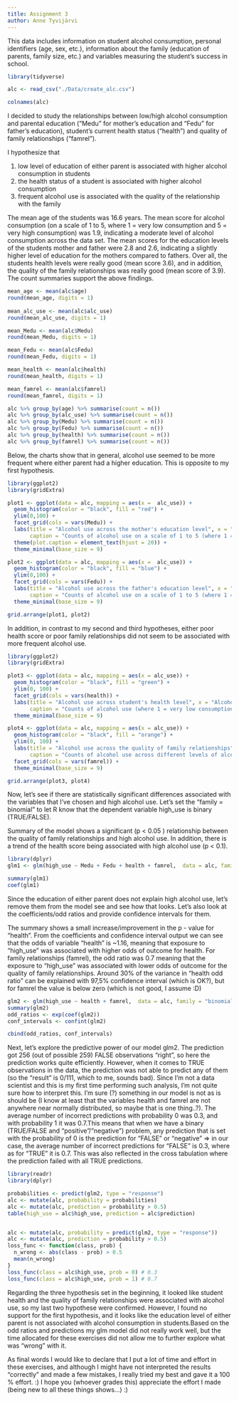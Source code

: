 ```yaml
---
title: Assignment 3
author: Anne Tyvijärvi
---
```


This data includes information on student alcohol consumption, personal identifiers (age, sex, etc.), information about the family (education of parents, family size, etc.) and variables measuring the student's success in school.


```r

library(tidyverse)

alc <- read_csv("./Data/create_alc.csv")

colnames(alc)
```
I decided to study the relationships between low/high alcohol consumption and parental education ("Medu" for mother's education and "Fedu" for father's education), student's current health status ("health") and quality of family relationships ("famrel").

I hypothesize that

  1. low level of education of either parent is associated with higher alcohol consumption in students 
  2. the health status of a student is associated with higher alcohol consumption
  3. frequent alcohol use is associated with the quality of the relationship with the family
  
The mean age of the students was 16.6 years. The mean score for alcohol consumption (on a scale of 1 to 5, where 1 = very low consumption and 5 = very high consumption) was 1.9, indicating a moderate level of alcohol consumption across the data set. The mean scores for the education levels of the students mother and father were 2.8 and 2.6, indicating a slightly higher level of education for the mothers compared to fathers. Over all, the students health levels were really good (mean score 3.6), and in addition, the quality of the family relationships was really good (mean score of 3.9). The count summaries support the above findings.
```r
mean_age <- mean(alc$age)
round(mean_age, digits = 1)
  
mean_alc_use <- mean(alc$alc_use)
round(mean_alc_use, digits = 1)

mean_Medu <- mean(alc$Medu)
round(mean_Medu, digits = 1)

mean_Fedu <- mean(alc$Fedu)
round(mean_Fedu, digits = 1)

mean_health <- mean(alc$health)
round(mean_health, digits = 1)

mean_famrel <- mean(alc$famrel)
round(mean_famrel, digits = 1)

alc %>% group_by(age) %>% summarise(count = n())
alc %>% group_by(alc_use) %>% summarise(count = n())
alc %>% group_by(Medu) %>% summarise(count = n())
alc %>% group_by(Fedu) %>% summarise(count = n())
alc %>% group_by(health) %>% summarise(count = n())
alc %>% group_by(famrel) %>% summarise(count = n())

```

  
Below, the charts show that in general, alcohol use seemed to be more frequent where either parent had a higher education. This is opposite to my first hypothesis. 

```r

library(ggplot2)
library(gridExtra)

plot1 <- ggplot(data = alc, mapping = aes(x =  alc_use)) +
  geom_histogram(color = "black", fill = "red") +
  ylim(0,100) +
  facet_grid(cols = vars(Medu)) +
  labs(title = "Alcohol use across the mother's education level", x = "Alcohol use", y = NULL,
       caption = "Counts of alcohol use on a scale of 1 to 5 (where 1 = very low consumption and 5 = very high consumption) across the education level of the \n students mother (where 0 = none; 1 = primary education; 2 = 5th to 9th grade; 3 = secondary education; 4 = higher education)") +
  theme(plot.caption = element_text(hjust = 20)) +
  theme_minimal(base_size = 9)

plot2 <- ggplot(data = alc, mapping = aes(x =  alc_use)) +
  geom_histogram(color = "black", fill = "blue") +
  ylim(0,100) +
  facet_grid(cols = vars(Fedu)) +
  labs(title = "Alcohol use across the father's education level", x = "Alcohol use", y = NULL,
       caption = "Counts of alcohol use on a scale of 1 to 5 (where 1 = very low consumption and 5 = very high consumption) across the education level of the \n students father (where 0 = none; 1 = primary education; 2 = 5th to 9th grade; 3 = secondary education; 4 = higher education)") +
  theme_minimal(base_size = 9)

grid.arrange(plot1, plot2)
```
  
In addition, in contrast to my second and third hypotheses, either poor health score or poor family relationships did not seem to be associated with more frequent alcohol use.  

```r

library(ggplot2)
library(gridExtra)

plot3 <- ggplot(data = alc, mapping = aes(x = alc_use)) +
  geom_histogram(color = "black", fill = "green") +
  ylim(0, 100) +
  facet_grid(cols = vars(health)) +
  labs(title = "Alcohol use across student's health level", x = "Alcohol use", y = NULL,
       caption = "Counts of alcohol use (where 1 = very low consumption and 5 = very high consumption) across the student's health level on a numeric scale \n from 1 to 5 (where 1 = very bad and 5 = very good)") +
  theme_minimal(base_size = 9)

plot4 <- ggplot(data = alc, mapping = aes(x = alc_use)) +
  geom_histogram(color = "black", fill = "orange") + 
  ylim(0, 100) +
  labs(title = "Alcohol use across the quality of family relationships", x = "Alcohol use", y = NULL,
       caption = "Counts of alcohol use across different levels of alcohol consumption on a scale of 1 to 5 (where 1 = very low consumption and 5 = very high \n consumption) versus the the quality of the student's family relationships on a scale of 1 to 5 (where 1 = very bad and 5 = excellent") +
  facet_grid(cols = vars(famrel)) +
  theme_minimal(base_size = 9)

grid.arrange(plot3, plot4)
```
  

Now, let's see if there are statistically significant differences associated with the variables that I've chosen and high alcohol use. Let's set the "family = binomial" to let R know that the dependent variable high_use is binary (TRUE/FALSE).  

Summary of the model shows a significant (p < 0.05 ) relationship between the quality of family relationships and high alcohol use. In addition, there is a trend of the health score being associated with high alcohol use (p < 0.1).
  

```r
library(dplyr)
glm1 <- glm(high_use ~ Medu + Fedu + health + famrel,  data = alc, family = "binomial")

summary(glm1)
coef(glm1)
```
Since the education of either parent does not explain high alcohol use, let's remove them from the model see and see how that looks. Let's also look at the coefficients/odd ratios and provide confidence intervals for them.

The summary shows a small increase/improvement in the p - value for "health". From the coefficients and confidence interval output we can see that the odds of variable "health" is ~1.16, meaning that exposure to "high_use" was associated with higher odds of outcome for health. For family relationships (famrel), the odd ratio was 0.7 meaning that the exposure to "high_use" was associated with lower odds of outcome for the quality of family relationships. Around 30% of the variance in "health odd ratio" can be explained with 97,5% confidence interval (which is OK?), but for famrel the value is below zero (which is not good, I assume :D)


```r
glm2 <- glm(high_use ~ health + famrel,  data = alc, family = "binomial")
summary(glm2)
odd_ratios <- exp(coef(glm2))
conf_intervals <- confint(glm2)

cbind(odd_ratios, conf_intervals)

```
Next, let's explore the predictive power of our model glm2. The prediction got 256 (out of possible 259) FALSE observations "right", so here the prediction works quite efficiently. However, when it comes to TRUE observations in the data, the prediction was not able to predict any of them (so the "result" is 0/111, which to me, sounds bad). Since I'm not a data scientist and this is my first time performing such analysis, I'm not quite sure how to interpret this. I'm sure (?) something in our model is not as is should be (I know at least that the variables health and famrel are not anywhere near normally distributed, so maybe that is one thing..?). The average number of incorrect predictions with probability 0 was 0.3, and with probability 1 it was 0.7.This means that when we have a binary (TRUE/FALSE and "positive"/"negative") problem, any prediction that is set with the probability of 0 is the prediction for "FALSE" or "negative" => in our case, the average number of incorrect predictions for "FALSE" is 0.3, where as for "TRUE" it is 0.7. This was also reflected in the cross tabulation where the prediction failed with all TRUE predictions.



```r
library(readr)
library(dplyr)

probabilities <- predict(glm2, type = "response")
alc <- mutate(alc, probability = probabilities)
alc <- mutate(alc, prediction = probability > 0.5)
table(high_use = alc$high_use, prediction = alc$prediction)


alc <- mutate(alc, probability = predict(glm2, type = "response"))
alc <- mutate(alc, prediction = probability > 0.5)
loss_func <- function(class, prob) {
  n_wrong <- abs(class - prob) > 0.5
  mean(n_wrong)
}
loss_func(class = alc$high_use, prob = 0) # 0.3
loss_func(class = alc$high_use, prob = 1) # 0.7
```
Regarding the three hypothesis set in the beginning, it looked like student health and the quality of family relationships were associated with alcohol use, so my last two hypothese were confirmed. However, I found no support for the first hypothesis, and it looks like the education level of either parent is not associated with alcohol consumption in students.Based on the odd ratios and predictions  my glm model did not really work well, but the time allocated for these exercises did not allow me to further explore what was "wrong" with it. 


As final words I would like to declare that I put a lot of time and effort in these exercises, and although I might have not interpreted the results "correctly" and made a few mistakes, I really tried my best and gave it a 100 % effort. :) I hope you (whoever grades this) appreciate the effort I made (being new to all these things shows...) :) 
